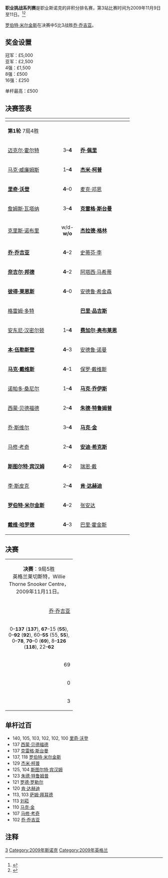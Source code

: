 {{noteTA
|G1=Snooker
}}
{{桌球大赛
|tournament_name=职业挑战系列赛 第3站
|dates=2009年11月9日-11日
|venue=Willie Thorne Snooker Centre
|location=[[莱切斯特|莱切斯特]]
|country={{ENG}}
|format=非积分排名赛
|organisation=[[世界台联|世界台联]]
|Total prize fund=n/a
|winners_share=￡5,000
|highest_break=140
|winner={{flagicon|ENG}} [[罗伯特·米尔金斯|罗伯特·米尔金斯]] 
|runner_up={{flagicon|ENG}} [[乔·乔吉亚|乔·乔吉亚]]
|score=5–3
|previous=[[职业挑战系列赛2|PCS2]]
|next=[[职业挑战系列赛5|PCS5]]
}}

'''职业挑战系列赛'''是职业斯诺克的非积分排名赛，第3站比赛时间为2009年11月9日至11日。<ref>{{cite web|url=http://www.worldsnooker.com/Pro_challenge03_draw.htm?tid=160 |title=Draw|publisher=[[WPBSA|WPBSA]]|accessdate=17 April 2010}}</ref><ref>{{cite web|url=http://www.global-snooker.com/Pro-Challenge-Snooker-Event-3.asp|title=Results and Prize Fund|publisher=Global Snooker|accessdate=17 April 2010|deadurl=yes|archiveurl=https://web.archive.org/web/20100226070328/http://www.global-snooker.com/pro-challenge-snooker-event-3.asp|archivedate=2010年2月26日}}</ref>

[[罗伯特·米尔金斯|罗伯特·米尔金斯]]在决赛中5比3战胜[[乔·乔吉亚|乔·乔吉亚]]。

==奖金设置==

冠军：£5,000<br/>
亚军：£2,500<br/>
4强：£1,500<br/>
8强：£500<br/>
16强：£250

单杆最高：£500

==决赛签表==

{|  
!width=150|
!width=50|
!width=150|
|-
| colspan="3"|'''第1轮'''  7局4胜 
|-
| {{flagicon|ENG}} [[迈克尔·霍尔特|迈克尔·霍尔特]] || align="center"| 3–'''4''' || {{flagicon|ENG}} '''[[乔·佩里|乔·佩里]]'''
|-
| {{flagicon|WAL}} [[马克·威廉姆斯|马克·威廉姆斯]] || align="center"| 1–'''4''' || {{flagicon|ENG}} '''[[杰米·柯普|杰米·柯普]]'''
|-
| {{flagicon|ENG}} '''[[里奇·沃登|里奇·沃登]]''' || align="center"| '''4'''–0 || {{flagicon|ENG}} [[麦克·邓恩|麦克·邓恩]]
|-
| {{flagicon|THA}} [[詹姆斯·瓦塔纳|詹姆斯·瓦塔纳]] || align="center"| 3–'''4''' || {{flagicon|ENG}} '''[[克雷格·斯台曼|克雷格·斯台曼]]'''
|-
| {{flagicon|ENG}} [[克里斯·诺布里|克里斯·诺布里]] || align="center"| w/d-'''w/o''' || {{flagicon|NIR}} '''[[杰拉德·格林|杰拉德·格林]]'''
|-
| {{flagicon|ENG}} '''[[乔·乔吉亚|乔·乔吉亚]]''' || align="center"| '''4'''–2 || {{flagicon|ENG}} [[史蒂芬·李|史蒂芬·李]]
|-
| {{flagicon|ENG}} '''[[奈吉尔·邦德|奈吉尔·邦德]]''' || align="center"| '''4'''–2 || {{flagicon|THA}} [[阿塔西·马希蒂|阿塔西·马希蒂]]
|-
| {{flagicon|ENG}} '''[[彼得·莱恩斯|彼得·莱恩斯]]''' || align="center"| '''4'''–0 || {{flagicon|ENG}} [[安德鲁·希金森|安德鲁·希金森]]
|-
| {{flagicon|SCO}} [[格雷姆·多特|格雷姆·多特]] || align="center"| {{nowrap|w/d-'''w/o'''}} || {{flagicon|ENG}} '''[[巴里·品吉斯|巴里·品吉斯]]'''
|-
| {{flagicon|ENG}} [[安东尼·汉密尔顿|安东尼·汉密尔顿]] || align="center"| 1–'''4''' || {{flagicon|IRL}} '''[[费加尔·奥布莱恩|费加尔·奥布莱恩]]'''
|-
| {{flagicon|ENG}} '''[[本·伍勒斯登|本·伍勒斯登]]''' || align="center"| '''4'''–3 || {{flagicon|ENG}} [[安德鲁·诺曼|安德鲁·诺曼]]
|-
| {{flagicon|ENG}} '''[[马克·戴维斯|马克·戴维斯]]''' || align="center"| '''4'''–1  || {{flagicon|WAL}} [[保罗·戴维斯|保罗·戴维斯]]
|-
| {{flagicon|THA}} [[诺帕多·桑尼尔|诺帕多·桑尼尔]] || align="center"| 1–'''4''' || {{flagicon|ENG}} '''[[马克·乔伊斯|马克·乔伊斯]]'''
|-
| {{flagicon|ENG}} [[西蒙·贝德福德|西蒙·贝德福德]] || align="center"| 2–'''4''' || {{flagicon|ENG}} '''[[朱德·特鲁姆普|朱德·特鲁姆普]]'''
|-
| {{flagicon|NIR}} [[乔·斯维尔|乔·斯维尔]] || align="center"| 3–'''4''' || {{flagicon|ENG}} '''[[马克·金|马克·金]]'''
|-
| {{flagicon|ENG}} [[马修·考奇|马修·考奇]] || align="center"| 2–'''4''' || {{flagicon|ENG}} '''[[安迪·希克斯|安迪·希克斯]]'''
|-
| {{flagicon|ENG}} '''[[斯图尔特·宾汉姆|斯图尔特·宾汉姆]]''' || align="center"| '''4'''–2 || {{flagicon|WAL}} [[瑞恩·戴|瑞恩·戴]]
|-
| {{flagicon|ENG}} [[李·斯皮克|李·斯皮克]] || align="center"| 2–'''4''' || {{flagicon|IRL}} '''[[肯·达赫迪|肯·达赫迪]]'''
|-
| {{flagicon|ENG}} '''[[罗伯特·米尔金斯|罗伯特·米尔金斯]]''' || align="center"| '''4'''–2 || {{flagicon|CHN}} [[张安达|张安达]]
|-
| {{flagicon|ENG}} '''[[戴维·哈罗德|戴维·哈罗德]]''' || align="center"| '''4'''–3 || {{flagicon|ENG}} [[巴里·霍金斯|巴里·霍金斯]]
|}

{{32TeamBracket 
| RD1=第2轮<br/>7局4胜
| RD2=第3轮<br/>7局4胜
| RD3=四分之一决赛<br/>7局4胜
| RD4=半决赛<br/>7局4胜
| RD5=决赛<br/>9局5胜

| RD1-seed01={{flagicon|ENG}}
| RD1-team01=[[乔·佩里|乔·佩里]]
| RD1-score01=3
| RD1-seed02={{flagicon|ENG}}
| RD1-team02='''[[杰米·柯普|杰米·柯普]]'''
| RD1-score02='''4'''

| RD1-seed03={{flagicon|ENG}}
| RD1-team03=[[吉米·罗伯逊|吉米·罗伯逊]]
| RD1-score03=0
| RD1-seed04={{flagicon|ENG}}
| RD1-team04='''[[里奇·沃登|里奇·沃登]]'''
| RD1-score04='''4'''

| RD1-seed05={{flagicon|ENG}}
| RD1-team05=[[汤姆·福特|汤姆·福特]]
| RD1-score05=2
| RD1-seed06={{flagicon|ENG}}
| RD1-team06='''[[克雷格·斯台曼|克雷格·斯台曼]]'''
| RD1-score06='''4'''

| RD1-seed07={{flagicon|CHN}}
| RD1-team07='''[[刘菘|刘菘]]'''
| RD1-score07='''4'''
| RD1-seed08={{flagicon|NIR}}
| RD1-team08=[[杰拉德·格林|杰拉德·格林]]
| RD1-score08=1

| RD1-seed09={{flagicon|WAL}}
| RD1-team09=[[迈克尔·怀特|迈克尔·怀特]]
| RD1-score09=2
| RD1-seed10={{flagicon|ENG}}
| RD1-team10='''[[乔·乔吉亚|乔·乔吉亚]]'''
| RD1-score10='''4'''

| RD1-seed11={{flagicon|ENG}}
| RD1-team11='''[[罗德·罗勒尔|罗德·罗勒尔]]'''
| RD1-score11='''4'''
| RD1-seed12={{flagicon|ENG}}
| RD1-team12=[[奈吉尔·邦德|奈吉尔·邦德]]
| RD1-score12=2

| RD1-seed13={{flagicon|MLT}}
| RD1-team13=[[托尼·德拉科|托尼·德拉科]]
| RD1-score13=2
| RD1-seed14={{flagicon|ENG}}
| RD1-team14='''[[彼得·莱恩斯|彼得·莱恩斯]]'''
| RD1-score14='''4'''

| RD1-seed15={{flagicon|ENG}}
| RD1-team15=[[阿德里安·戈恩内尔|阿德里安·戈恩内尔]]
| RD1-score15=w/d
| RD1-seed16={{flagicon|ENG}}
| RD1-team16='''[[巴里·品吉斯|巴里·品吉斯]]'''
| RD1-score16='''w/o'''

| RD1-seed17={{flagicon|SCO}}
| RD1-team17=[[马库斯·坎贝尔|马库斯·坎贝尔]]
| RD1-score17=3
| RD1-seed18={{flagicon|IRL}}
| RD1-team18='''[[费加尔·奥布莱恩|费加尔·奥布莱恩]]'''
| RD1-score18='''4'''

| RD1-seed19={{flagicon|ENG}}
| RD1-team19=[[本·伍勒斯登|本·伍勒斯登]]
| RD1-score19=0
| RD1-seed20={{flagicon|ENG}}
| RD1-team20='''[[马克·戴维斯|马克·戴维斯]]'''
| RD1-score20='''4'''

| RD1-seed21={{flagicon|ENG}}
| RD1-team21='''[[萨姆·拜耳德|萨姆·拜耳德]]'''
| RD1-score21='''4'''
| RD1-seed22={{flagicon|ENG}}
| RD1-team22=[[马克·乔伊斯|马克·乔伊斯]]
| RD1-score22=3

| RD1-seed23={{flagicon|ENG}}
| RD1-team23='''[[朱德·特鲁姆普|朱德·特鲁姆普]]'''
| RD1-score23='''4'''
| RD1-seed24={{flagicon|ENG}}
| RD1-team24=[[马克·金|马克·金]]
| RD1-score24=1

| RD1-seed25={{flagicon|ENG}}
| RD1-team25='''[[马修·塞尔特|马修·塞尔特]]'''
| RD1-score25='''4'''
| RD1-seed26={{flagicon|ENG}}
| RD1-team26=[[安迪·希克斯|安迪·希克斯]]
| RD1-score26=2

| RD1-seed27={{flagicon|ENG}}
| RD1-team27='''[[斯图尔特·宾汉姆|斯图尔特·宾汉姆]]'''
| RD1-score27='''4'''
| RD1-seed28={{flagicon|IRL}}
| RD1-team28=[[肯·达赫迪|肯·达赫迪]]
| RD1-score28=0

| RD1-seed29={{flagicon|WAL}}
| RD1-team29=[[丹尼·威尔斯|丹尼·威尔斯]]
| RD1-score29=1
| RD1-seed30={{flagicon|ENG}}
| RD1-team30='''[[罗伯特·米尔金斯|罗伯特·米尔金斯]]'''
| RD1-score30='''4'''

| RD1-seed31={{flagicon|ENG}}
| RD1-team31=[[马丁·戈尔德|马丁·戈尔德]]
| RD1-score31=1
| RD1-seed32={{flagicon|ENG}}
| RD1-team32='''[[戴维·哈罗德|戴维·哈罗德]]'''
| RD1-score32='''4'''

| RD2-seed01={{flagicon|ENG}}
| RD2-team01=[[杰米·柯普|杰米·柯普]]
| RD2-score01=1
| RD2-seed02={{flagicon|ENG}}
| RD2-team02='''[[里奇·沃登|里奇·沃登]]'''
| RD2-score02='''4'''

| RD2-seed03={{flagicon|ENG}}
| RD2-team03=[[克雷格·斯台曼|克雷格·斯台曼]]
| RD2-score03=3
| RD2-seed04={{flagicon|CHN}}
| RD2-team04='''[[刘菘|刘菘]]'''
| RD2-score04='''4'''

| RD2-seed05={{flagicon|ENG}}
| RD2-team05='''[[乔·乔吉亚|乔·乔吉亚]]'''
| RD2-score05='''4'''
| RD2-seed06={{flagicon|ENG}}
| RD2-team06=[[罗德·罗勒尔|罗德·罗勒尔]]
| RD2-score06=3

| RD2-seed07={{flagicon|ENG}}
| RD2-team07='''[[彼得·莱恩斯|彼得·莱恩斯]]'''
| RD2-score07='''4'''
| RD2-seed08={{flagicon|ENG}}
| RD2-team08=[[巴里·品吉斯|巴里·品吉斯]]
| RD2-score08=3

| RD2-seed09={{flagicon|IRL}}
| RD2-team09=[[费加尔·奥布莱恩|费加尔·奥布莱恩]]
| RD2-score09=1
| RD2-seed10={{flagicon|ENG}}
| RD2-team10='''[[马克·戴维斯|马克·戴维斯]]'''
| RD2-score10='''4'''

| RD2-seed11={{flagicon|ENG}}
| RD2-team11=[[萨姆·拜耳德|萨姆·拜耳德]]
| RD2-score11=3
| RD2-seed12={{flagicon|ENG}}
| RD2-team12='''[[朱德·特鲁姆普|朱德·特鲁姆普]]'''
| RD2-score12='''4'''

| RD2-seed13={{flagicon|ENG}}
| RD2-team13='''[[马修·塞尔特|马修·塞尔特]]'''
| RD2-score13='''4'''
| RD2-seed14={{flagicon|ENG}}
| RD2-team14=[[斯图尔特·宾汉姆|斯图尔特·宾汉姆]]
| RD2-score14=3

| RD2-seed15={{flagicon|ENG}}
| RD2-team15='''[[罗伯特·米尔金斯|罗伯特·米尔金斯]]'''
| RD2-score15='''4'''
| RD2-seed16={{flagicon|ENG}}
| RD2-team16=[[戴维·哈罗德|戴维·哈罗德]]
| RD2-score16=3

| RD3-seed01={{flagicon|ENG}}
| RD3-team01='''[[里奇·沃登|里奇·沃登]]'''
| RD3-score01='''4'''
| RD3-seed02={{flagicon|CHN}}
| RD3-team02=[[刘菘|刘菘]]
| RD3-score02=2

| RD3-seed03={{flagicon|ENG}}
| RD3-team03='''[[乔·乔吉亚|乔·乔吉亚]]'''
| RD3-score03='''4'''
| RD3-seed04={{flagicon|ENG}}
| RD3-team04=[[彼得·莱恩斯|彼得·莱恩斯]]
| RD3-score04=2

| RD3-seed05={{flagicon|ENG}}
| RD3-team05=[[马克·戴维斯|马克·戴维斯]]
| RD3-score05=0
| RD3-seed06={{flagicon|ENG}}
| RD3-team06='''[[朱德·特鲁姆普|朱德·特鲁姆普]]'''
| RD3-score06='''4'''

| RD3-seed07={{flagicon|ENG}}
| RD3-team07=[[马修·塞尔特|马修·塞尔特]]
| RD3-score07=3
| RD3-seed08={{flagicon|ENG}}
| RD3-team08='''[[罗伯特·米尔金斯|罗伯特·米尔金斯]]'''
| RD3-score08='''4'''

| RD4-seed01={{flagicon|ENG}}
| RD4-team01=[[里奇·沃登|里奇·沃登]]
| RD4-score01=0
| RD4-seed02={{flagicon|ENG}}
| RD4-team02='''[[乔·乔吉亚|乔·乔吉亚]]'''
| RD4-score02='''5'''

| RD4-seed03={{flagicon|ENG}}
| RD4-team03=[[朱德·特鲁姆普|朱德·特鲁姆普]]
| RD4-score03=4
| RD4-seed04={{flagicon|ENG}}
| RD4-team04='''[[罗伯特·米尔金斯|罗伯特·米尔金斯]]'''
| RD4-score04='''5'''

| RD5-seed01={{flagicon|ENG}}
| RD5-team01=[[乔·乔吉亚|乔·乔吉亚]]
| RD5-score01=3
| RD5-seed02={{flagicon|ENG}}
| RD5-team02='''[[罗伯特·米尔金斯|罗伯特·米尔金斯]]'''
| RD5-score02='''5'''
}}

==决赛==

{| class="wikitable" style="font-size: 90%; margin: 1em auto 1em auto;"
|-
| colspan="3" align="center" bgcolor="#ffd700" | '''决赛'''：9局5胜<br />英格兰莱切斯特，Willie Thorne Snooker Centre，2009年11月11日。 
|-
| width="200" align="right" | [[乔·乔吉亚|乔·乔吉亚]] <br />{{ENG}}
| width="100" align="center" | 3–'''5'''
| width="200" | '''[[罗伯特·米尔金斯|罗伯特·米尔金斯]]'''<br />{{ENG}}
|-
| colspan="3" align="center" style="font-size: 95%" | 0–'''137''' ('''137'''), '''67'''–15 ('''55'''), 0–'''92''' ('''92'''), 60–'''55''' (55, '''55'''), 0–'''78''', '''70'''–0 ('''69'''), 8–'''126''' ('''118'''), 22–'''62'''
|-
| align="right" | 69
| align="center" | 单杆最高
| '''137'''   
|-
| align="right" | 0
| align="center" | 单杆过百
| '''2'''
|-
| align="right" | 3
| align="center" | 单杆50+
| '''4'''
|}

==单杆过百==

* 140, 105, 103, 102, 102, 100 [[里奇·沃登|里奇·沃登]]
* 137 [[西蒙·贝德福德|西蒙·贝德福德]]
* 137 [[克雷格·斯台曼|克雷格·斯台曼]]
* 137, 118 [[罗伯特·米尔金斯|罗伯特·米尔金斯]]
* 129 [[杰米·柯普|杰米·柯普]]
* 125, 104 [[斯图尔特·宾汉姆|斯图尔特·宾汉姆]]
* 123 [[朱德·特鲁姆普|朱德·特鲁姆普]]
* 121 [[罗德·罗勒尔|罗德·罗勒尔]]
* 120 [[肯·达赫迪|肯·达赫迪]]
* 113, 103 [[萨姆·拜耳德|萨姆·拜耳德]]
* 113 [[刘菘|刘菘]]
* 110 [[马克·金|马克·金]]
* 107 [[马修·考奇|马修·考奇]]
* 102 [[乔·乔吉亚|乔·乔吉亚]]

==注释==
{{reflist}}

{{Snooker season 2009/2010}} 

[[Category:职业挑战系列赛|3]]
[[Category:2009年斯诺克|Category:2009年斯诺克]]
[[Category:2009年英格兰|Category:2009年英格兰]]